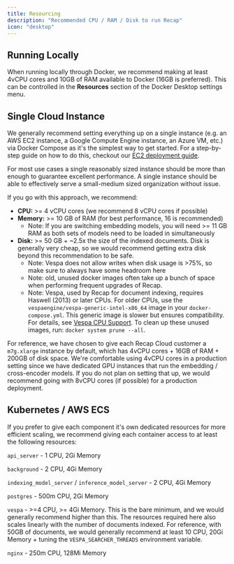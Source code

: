 ```yaml
---
title: Resourcing
description: "Recommended CPU / RAM / Disk to run Recap"
icon: "desktop"
---
```


## Running Locally

When running locally through Docker, we recommend making at least 4vCPU cores and 10GB of RAM available to Docker 
(16GB is preferred). This can be controlled in the **Resources** section of the Docker Desktop settings menu.

## Single Cloud Instance

We generally recommend setting everything up on a single instance
(e.g. an AWS EC2 instance, a Google Compute Engine instance, an Azure VM, etc.) via Docker Compose as it's
the simplest way to get started. For a step-by-step guide on how to do this, checkout our 
[EC2 deployment guide](https://docs.Recap.dev/production/aws/ec2).

For most use cases a single reasonably sized instance should be more than enough to guarantee excellent
performance. A single instance should be able to effectively serve a small-medium sized organization
without issue.

If you go with this approach, we recommend:

- **CPU:** >= 4 vCPU cores (we recommend 8 vCPU cores if possible)
- **Memory:** >= 10 GB of RAM (for best performance, 16 is recommended)
    - Note: If you are switching embedding models, you will need >= 11 GB RAM as both sets of models need
    to be loaded in simultaneously
- **Disk:** >= 50 GB + ~2.5x the size of the indexed documents. Disk is generally very cheap, so
  we would recommend getting extra disk beyond this recommendation to be safe.
  - Note: Vespa does not allow writes when disk usage is >75%, so make sure to always have some headroom here
  - Note: old, unused docker images often take up a bunch of space when performing frequent upgrades of Recap.
  - Note: Vespa, used by Recap for document indexing, requires Haswell (2013) or later CPUs. For older CPUs, use the `vespaengine/vespa-generic-intel-x86_64` image in your `docker-compose.yml`. This generic image is slower but ensures compatibility. For details, see [Vespa CPU Support](https://docs.vespa.ai/en/cpu-support.html).
  To clean up these unused images, run: `docker system prune --all`.

For reference, we have chosen to give each Recap Cloud customer a `m7g.xlarge` instance by default,
which has 4vCPU cores + 16GB of RAM + 200GB of disk space. We're comfortable using 4vCPU cores in a
production setting since we have dedicated GPU instances that run the embedding / cross-encoder models.
If you do not plan on setting that up, we would recommend going with 8vCPU cores (if possible) for a
production deployment.

## Kubernetes / AWS ECS

If you prefer to give each component it's own dedicated resources for more efficient 
scaling, we recommend giving each container access to at least the following resources:

`api_server` - 1 CPU, 2Gi Memory

`background` - 2 CPU, 4Gi Memory

`indexing_model_server` / `inference_model_server` - 2 CPU, 4Gi Memory

`postgres` - 500m CPU, 2Gi Memory

`vespa` - >=4 CPU, >= 4Gi Memory. This is the bare minimum, and we would generally recommend 
higher than this. The resources required here also scales linearly with the number of documents indexed. 
For reference, with 50GB of documents, we would generally recommend at least 10 CPU, 20Gi Memory + 
tuning the `VESPA_SEARCHER_THREADS` environment variable.

`nginx` - 250m CPU, 128Mi Memory


